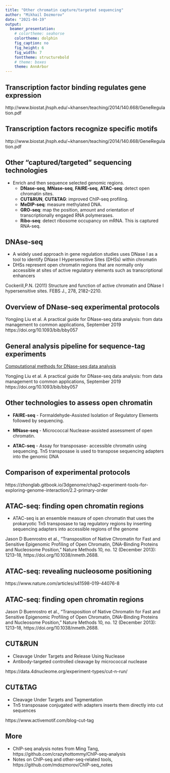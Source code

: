 ```yaml
---
title: "Other chromatin capture/targeted sequencing"
author: "Mikhail Dozmorov"
date: "2021-04-19"
output:
  beamer_presentation:
    # colortheme: seahorse
    colortheme: dolphin
    fig_caption: no
    fig_height: 6
    fig_width: 7
    fonttheme: structurebold
    # theme: boxes
    theme: AnnArbor
---
```


## Transcription factor binding regulates gene expression

\begin{center}
\includegraphics[height=170px]{img/tf_regulation1.png}
\end{center}

\tiny http://www.biostat.jhsph.edu/~khansen/teaching/2014/140.668/GeneRegulation.pdf

## Transcription factors recognize specific motifs

\begin{center}
\includegraphics[height=180px]{img/tf_regulation2.png}
\end{center}

\tiny http://www.biostat.jhsph.edu/~khansen/teaching/2014/140.668/GeneRegulation.pdf

## Other "captured/targeted" sequencing technologies

- Enrich and then sequence selected genomic regions.
    - **DNase-seq**, **MNase-seq**, **FAIRE-seq**, **ATAC-seq**: detect open chromatin sites.
    - **CUT&RUN**, **CUT&TAG**: improved ChIP-seq profiling.
    - **MeDIP-seq**: measure methylated DNA.
    - **GRO-seq**: map the position, amount and orientation of transcriptionally engaged RNA polymerases.
    - **Ribo-seq**: detect ribosome occupancy on mRNA. This is captured RNA-seq.

## DNAse-seq

- A widely used approach in gene regulation studies uses DNase I as a tool to identify DNase I Hypersensitive Sites (DHSs) within chromatin
- DHSs represent open chromatin regions that are normally only accessible at sites of active regulatory elements such as transcriptional enhancers

\begin{center}
\includegraphics[height=120px]{img/dnase.png}
\end{center}

\tiny Cockerill,P.N. (2011) Structure and function of active chromatin and DNase I hypersensitive sites. FEBS J., 278, 2182–2210.

## Overview of DNase-seq experimental protocols

\begin{center}
\includegraphics[height=200px]{img/dnase_experimental.png}
\end{center}

\tiny Yongjing Liu et al. A practical guide for DNase-seq data analysis: from data management to common applications, September 2019 https://doi.org/10.1093/bib/bby057

## General analysis pipeline for sequence-tag experiments

\begin{center}
\includegraphics[height=180px]{img/dnase_pipeline.png}
\end{center}

[Computational methods for DNase-seq data analysis](https://academic.oup.com/view-large/206395460)

\tiny Yongjing Liu et al. A practical guide for DNase-seq data analysis: from data management to common applications, September 2019 https://doi.org/10.1093/bib/bby057

<!--Figure from https://academic.oup.com/nar/article/41/21/e201/1283596-->

<!--
## High-throughput chromatin organization techniques

\begin{center}
\includegraphics[height=180px]{img/chromatin_technologies.png}
\end{center}

\tiny Kagohara, Luciane T., Genevieve L. Stein-O’Brien, Dylan Kelley, Emily Flam, Heather C. Wick, Ludmila V. Danilova, Hariharan Easwaran, et al. “Epigenetic Regulation of Gene Expression in Cancer: Techniques, Resources and Analysis.” Briefings in Functional Genomics, August 11, 2017. https://doi.org/10.1093/bfgp/elx018.
-->

## Other technologies to assess open chromatin

- **FAIRE-seq** - Formaldehyde-Assisted Isolation of Regulatory Elements followed by sequencing.

- **MNase-seq** - Micrococcal Nuclease-assisted assessment of open chromatin.

- **ATAC-seq** - Assay for transposase- accessible chromatin using sequencing. Tn5 transposase is used to transpose sequencing adapters into the genomic DNA

## Comparison of experimental protocols

\begin{center}
\includegraphics[height=180px]{img/other_seq.png}
\end{center}

\tiny https://zhonglab.gitbook.io/3dgenome/chap2-experiment-tools-for-exploring-genome-interaction/2.2-primary-order

## ATAC-seq: finding open chromatin regions

- ATAC-seq is an ensemble measure of open chromatin that uses the prokaryotic Tn5 transposase to tag regulatory regions by inserting sequencing adapters into accessible regions of the genome

\begin{center}
\includegraphics[height=80px]{img/atac-seq1.png}
\end{center}

\tiny Jason D Buenrostro et al., “Transposition of Native Chromatin for Fast and Sensitive Epigenomic Profiling of Open Chromatin, DNA-Binding Proteins and Nucleosome Position,” Nature Methods 10, no. 12 (December 2013): 1213–18, https://doi.org/10.1038/nmeth.2688.

<!--(a) ATAC-seq reaction schematic. Transposase (green), loaded with sequencing adaptors (red and blue), inserts only in regions of open chromatin (between nucleosomes in gray) and generates sequencing-library fragments that can be PCR-amplified. (b) Approximate reported input material and sample preparation time requirements for genome-wide methods of open-chromatin analysis.-->

## ATAC-seq: revealing nucleosome positioning

\begin{center}
\includegraphics[height=180px]{img/atac_nucleosome.png}
\end{center}

\tiny https://www.nature.com/articles/s41598-019-44076-8

## ATAC-seq: finding open chromatin regions

\begin{center}
\includegraphics[height=180px]{img/atacseq_vs_others.png}
\end{center}

\tiny Jason D Buenrostro et al., “Transposition of Native Chromatin for Fast and Sensitive Epigenomic Profiling of Open Chromatin, DNA-Binding Proteins and Nucleosome Position,” Nature Methods 10, no. 12 (December 2013): 1213–18, https://doi.org/10.1038/nmeth.2688.

<!--
## DamID

- DamID, an alternative technique to ChIP-seq (no need for antibodies) to map genome-wide occupancy of interaction sites in vivo
- DamID is based on the expression of a fusion protein consisting of a protein of interest and DNA adenine methyltransferase (Dam). 
- Binding of the protein of interest leads to methylation of **adenines** near binding sites, a modification not present in most eukaryotes.
- These methylated sequences are subsequently amplified by a methylation-specific PCR protocol and identified by hybridization to microarrays.
- Adenine-methylated DNA from cells expressing unfused Dam should processed in parallel and served as a reference (think input ChIP-seq)
- The resolution of DamID is about 1 kb

\tiny Vogel, Maartje J., Daniel Peric-Hupkes, and Bas van Steensel. “Detection of in Vivo Protein-DNA Interactions Using DamID in Mammalian Cells.” Nature Protocols 2, no. 6 (2007): 1467–78. https://doi.org/10.1038/nprot.2007.148.

## Technology-specific data

Peaks produced by different technologies are different - calling peaks should be adjusted

\begin{center}
\includegraphics[height=170px]{img/mnase_dnase_atac.jpg}
\end{center}

\tiny https://www.the-scientist.com/?articles.view/articleNo/44772/title/Reveling-in-the-Revealed/

https://www.biostars.org/p/209592/

## Calling peaks in any-seq

- General signal detection problem for peaks of arbitrary shape
- `DFilter` algorithm - a linear detection filter, known as a Hotelling observer, that provides mathematically optimal detection accuracy
- The objective of the Hotelling detection filter is to maximize the difference between filter outputs at true-positive regions and noise regions. 
- More precisely, the Hotelling detection filter maximizes the ratio of the mean of this difference to its s.d. 

\tiny Kumar, Vibhor, Masafumi Muratani, Nirmala Arul Rayan, Petra Kraus, Thomas Lufkin, Huck Hui Ng, and Shyam Prabhakar. “Uniform, Optimal Signal Processing of Mapped Deep-Sequencing Data.” Nature Biotechnology 31, no. 7 (July 2013): 615–22. https://doi.org/10.1038/nbt.2596.

http://collaborations.gis.a-star.edu.sg/~cmb6/kumarv1/dfilter/

Hotelling, Harold. “The Generalization of Student’s Ratio.” The Annals of Mathematical Statistics 2, no. 3 (August 1931): 360–78. https://doi.org/10.1214/aoms/1177732979. https://projecteuclid.org/download/pdf_1/euclid.aoms/1177732979

## Hotelling detection filter

\includegraphics[height=200px]{img/hotelling_observer1.png}

## Hotelling detection filter

\includegraphics[height=200px]{img/hotelling_observer2.png}
-->

<!--For every bin in genome the number of tags starting from it’s location is counted and called as its tag­count. The binned tag­count signal is divided by tag density of control (see Methods) and then positive and negative regions are chosen. The mean (tag­count profile) and covariance matrices of tag­count signal are calculated separately for positives and negatives regions. Element (i,j) of the covariance matrix quantifies how much the tag­count in bins i and j covary. Finally to achieve Hotelling detection filter, difference in tag profiles at positives and negatives is multiplied to inverse of sum of covariance matrices of positives and negatives. The inverse covariance matrix has as a role of “whitening” that transforms the original detection­signal such that the background noise distribution is uncorrelated.-->

<!--
## General analysis pipeline for sequence-tag experiments

\begin{center}
\includegraphics[height=200px]{img/other_seq_pipeline.png}
\end{center}

\tiny https://www.nature.com/nrg/journal/v13/n12/full/nrg3306.html

## Selected software tools available for three key steps in the analysis of sequence data

\begin{center}
\includegraphics[height=200px]{img/other_seq_soft.png}
\end{center}

\tiny https://www.nature.com/nrg/journal/v13/n12/full/nrg3306.html
-->

## CUT&RUN

- Cleavage Under Targets and Release Using Nuclease
- Antibody-targeted controlled cleavage by micrococcal nuclease

\begin{center}
\includegraphics[height=150px]{img/CUT&RUN_summary_image_4DN.png}
\end{center}

\tiny https://data.4dnucleome.org/experiment-types/cut-n-run/

## CUT&TAG

- Cleavage Under Targets and Tagmentation
- Tn5 transposase conjugated with adapters inserts them directly into cut sequences

\begin{center}
\includegraphics[height=150px]{img/cutrun_summary.png}
\end{center}

\tiny https://www.activemotif.com/blog-cut-tag

## More

- ChIP-seq analysis notes from Ming Tang, https://github.com/crazyhottommy/ChIP-seq-analysis
- Notes on ChIP-seq and other-seq-related tools, https://github.com/mdozmorov/ChIP-seq_notes